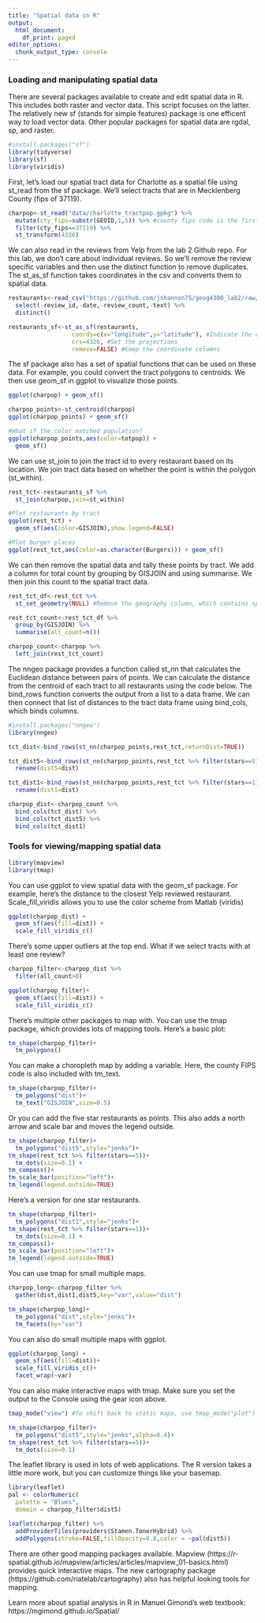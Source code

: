 ```yaml
---
title: "Spatial data in R"
output:
  html_document:
    df_print: paged
editor_options: 
  chunk_output_type: console
---
```


### Loading and manipulating spatial data

There are several packages available to create and edit spatial data in R. This includes both raster and vector data. This script focuses on the latter. The relatively new sf (stands for simple features) package is one efficent way to load vector data. Other popular packages for spatial data are rgdal, sp, and raster.


```r
#install.packages("sf")
library(tidyverse)
library(sf)
library(viridis)
```

First, let's load our spatial tract data for Charlotte as a spatial file using st_read from the sf package. We'll select tracts that are in Mecklenberg County (fips of 37119).

```r
charpop<-st_read("data/charlotte_tractpop.gpkg") %>%
  mutate(cty_fips=substr(GEOID,1,5)) %>% #county fips code is the first five digits of the tract fips
  filter(cty_fips==37119) %>%
  st_transform(4326) 
```

We can also read in the reviews from Yelp from the lab 2 Github repo. For this lab, we don't care about individual reviews. So we'll remove the review specific variables and then use the distinct function to remove duplicates. The st_as_sf function takes coordinates in the csv and converts them to spatial data.

```r
restaurants<-read_csv("https://github.com/jshannon75/geog4300_lab2/raw/master/data/charlotte_restaurants.csv") %>%
  select(-review_id,-date,-review_count,-text) %>%
  distinct()

restaurants_sf<-st_as_sf(restaurants,
                  coords=c(x="longitude",y="latitude"), #Indicate the coordinate columns
                  crs=4326, #Set the projections
                  remove=FALSE) #Keep the coordinate columns
```

The sf package also has a set of spatial functions that can be used on these data. For example, you could convert the tract polygons to centroids. We then use geom_sf in ggplot to visualize those points.

```r
ggplot(charpop) + geom_sf()

charpop_points<-st_centroid(charpop)
ggplot(charpop_points) + geom_sf()

#What if the color matched population?
ggplot(charpop_points,aes(color=totpop)) + 
  geom_sf()
```

We can use st_join to join the tract id to every restaurant based on its location. We join tract data based on whether the point is within the polygon (st_within).

```r
rest_tct<-restaurants_sf %>%
  st_join(charpop,join=st_within)

#Plot restaurants by tract
ggplot(rest_tct) + 
  geom_sf(aes(color=GISJOIN),show.legend=FALSE)

#Plot burger places
ggplot(rest_tct,aes(color=as.character(Burgers))) + geom_sf()
```

We can then remove the spatial data and tally these points by tract. We add a column for total count by grouping by GISJOIN and using summarise. We then join this count to the spatial tract data. 

```r
rest_tct_df<-rest_tct %>%
  st_set_geometry(NULL) #Remove the geography column, which contains spatial data.

rest_tct_count<-rest_tct_df %>%
  group_by(GISJOIN) %>%
  summarise(all_count=n())

charpop_count<-charpop %>%
  left_join(rest_tct_count)
```

The nngeo package provides a function called st_nn that calculates the Euclidean distance between pairs of points. We can calculate the distance from the centroid of each tract to all restaurants using the code below. The bind_rows function converts the output from a list to a data frame. We can then connect that list of distances to the tract data frame using bind_cols, which binds columns.

```r
#install.packages("nngeo")
library(nngeo)

tct_dist<-bind_rows(st_nn(charpop_points,rest_tct,returnDist=TRUE))

tct_dist5<-bind_rows(st_nn(charpop_points,rest_tct %>% filter(stars==5),returnDist=TRUE)) %>%
  rename(dist5=dist)

tct_dist1<-bind_rows(st_nn(charpop_points,rest_tct %>% filter(stars==1),returnDist=TRUE)) %>%
  rename(dist1=dist)

charpop_dist<-charpop_count %>% 
  bind_cols(tct_dist) %>%
  bind_cols(tct_dist5) %>%
  bind_cols(tct_dist1)
```


### Tools for viewing/mapping spatial data
```r
library(mapview)
library(tmap)
```

You can use ggplot to view spatial data with the geom_sf package. For example, here's the distance to the closest Yelp reviewed restaurant. Scale_fill_viridis allows you to use the color scheme from Matlab (viridis)

```r
ggplot(charpop_dist) + 
  geom_sf(aes(fill=dist)) + 
  scale_fill_viridis_c()
```

There's some upper outliers at the top end. What if we select tracts with at least one review?

```r
charpop_filter<-charpop_dist %>% 
  filter(all_count>0)

ggplot(charpop_filter)+
  geom_sf(aes(fill=dist)) + 
  scale_fill_viridis_c()
```

There's multiple other packages to map with. You can use the tmap package, which provides lots of mapping tools. Here's a basic plot:

```r
tm_shape(charpop_filter)+
  tm_polygons()
```

You can make a choropleth map by adding a variable. Here, the county FIPS code is also included with tm_text.

```r
tm_shape(charpop_filter)+
  tm_polygons("dist")+
  tm_text("GISJOIN",size=0.5)
```

Or you can add the five star restaurants as points. This also adds a north arrow and scale bar and moves the legend outside.

```r
tm_shape(charpop_filter)+
  tm_polygons("dist5",style="jenks")+
tm_shape(rest_tct %>% filter(stars==5))+
  tm_dots(size=0.1) +
tm_compass()+
tm_scale_bar(position="left")+
tm_legend(legend.outside=TRUE)
```

Here's a version for one star restaurants.
```r
tm_shape(charpop_filter)+
  tm_polygons("dist1",style="jenks")+
tm_shape(rest_tct %>% filter(stars==1))+
  tm_dots(size=0.1) +
tm_compass()+
tm_scale_bar(position="left")+
tm_legend(legend.outside=TRUE)
```

You can use tmap for small multiple maps. 
```r
charpop_long<-charpop_filter %>%
  gather(dist,dist1,dist5,key="var",value="dist")

tm_shape(charpop_long)+
  tm_polygons("dist",style="jenks")+
  tm_facets(by="var")
```


You can also do small multiple maps with ggplot.

```r
ggplot(charpop_long) +
  geom_sf(aes(fill=dist))+
  scale_fill_viridis_c()+
  facet_wrap(~var)
```


You can also make interactive maps with tmap. Make sure you set the output to the Console using the gear icon above.

```r
tmap_mode("view") #To shift back to static maps, use tmap_mode("plot")

tm_shape(charpop_filter)+
  tm_polygons("dist5",style="jenks",alpha=0.4)+
tm_shape(rest_tct %>% filter(stars==5))+
  tm_dots(size=0.1)
```

The leaflet library is used in lots of web applications. The R version takes a little more work, but you can customize things like your basemap.

```r
library(leaflet)
pal <- colorNumeric(
  palette = "Blues",
  domain = charpop_filter$dist5)

leaflet(charpop_filter) %>%
  addProviderTiles(providers$Stamen.TonerHybrid) %>%
  addPolygons(stroke=FALSE,fillOpacity=0.8,color = ~pal(dist5))
```

There are other good mapping packages available. Mapview (https://r-spatial.github.io/mapview/articles/articles/mapview_01-basics.html) provides quick interactive maps. The new cartography package (https://github.com/riatelab/cartography) also has helpful looking tools for mapping.

Learn more about spatial analysis in R in Manuel Gimond's web textbook: https://mgimond.github.io/Spatial/